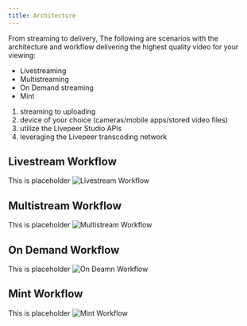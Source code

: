 ```yaml
---
title: Architecture
---
```




From streaming to delivery, The following are scenarios with the architecture and workflow delivering the highest quality video for your viewing:

- Livestreaming
- Multistreaming
- On Demand streaming
- Mint

1. streaming to uploading 
1. device of your choice (cameras/mobile apps/stored video files) 
1. utilize the Livepeer Studio APIs 
1. leveraging the Livepeer transcoding network 

## Livestream Workflow

This is  placeholder
![Livestream Workflow](../../static/docs-assets/architechture/livestreaworkflow.png)

## Multistream Workflow

This is  placeholder
![Multistream Workflow](../../static/docs-assets/architechture/multistreamworkflow.png)

## On Demand Workflow

This is  placeholder
![On Deamn Workflow](../../static/docs-assets/architechture/ondemandworkflow.png)

## Mint Workflow

This is  placeholder
![Mint Workflow](../../static/docs-assets/architechture/mintworkflow.png)